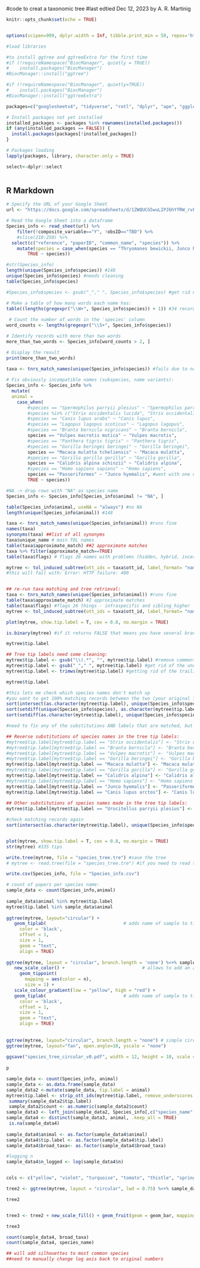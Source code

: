 #code to creat a taxonomic tree
#last edtied Dec 12, 2023 by A. R. Martinig

```r
knitr::opts_chunk$set(echo = TRUE)


options(scipen=999, dplyr.width = Inf, tibble.print_min = 50, repos='http://cran.rstudio.com/') #scipen forces outputs to not be in scientific notation #dplyr.width will show all columns for head() function and tibble.print_min sets how many rows are printed and repos sets the cran mirror

#load libraries

#to install ggtree and ggtreeExtra for the first time
#if (!requireNamespace("BiocManager", quietly = TRUE))
#    install.packages("BiocManager")
#BiocManager::install("ggtree")

#if (!requireNamespace("BiocManager", quietly=TRUE))
#    install.packages("BiocManager")
#BiocManager::install("ggtreeExtra")

packages=c("googlesheets4", "tidyverse", "rotl", "dplyr", "ape", "ggplot2", "ggnewscale", "ggtree", "ggtreeExtra") 

# Install packages not yet installed
installed_packages <- packages %in% rownames(installed.packages())
if (any(installed_packages == FALSE)) {
  install.packages(packages[!installed_packages])
}

# Packages loading
lapply(packages, library, character.only = TRUE)

select<-dplyr::select



```

## R Markdown

```r


# Specify the URL of your Google Sheet
url <- "https://docs.google.com/spreadsheets/d/1ZWQUCG5wuLIPJbhYfRW_rvFVb4qFiWtFm2e0BZ5WBkE/edit#gid=1046848762"

# Read the Google Sheet into a dataframe
Species_info <- read_sheet(url) %>%
	filter(!composite_variable=="Y", !obsID=="TBD") %>%
    #slice(210:250) %>%
  select(c("reference", "paperID", "common_name", "species")) %>%
    mutate(species = case_when(species == "Thryomanes bewickii, Junco hyemalis, Pipilo maculatus, Melospiza melodia" ~ "Passeriformes", #went with one of the species that is not in the tree yet
  		TRUE ~ species))

```


```r

#str(Species_info)
length(unique(Species_info$species)) #148
unique(Species_info$species) #needs cleaning
table(Species_info$species)

#Species_info$species <- gsub("_"," ", Species_info$species) #get rid of the underscores

# Make a table of how many words each name has:
table((lengths(gregexpr("\\W+", Species_info$species)) + 1)) #34 records with >2 words species names (subspecies etc.)
 
 # Count the number of words in the 'species' column
word_counts <- lengths(gregexpr("\\S+", Species_info$species))

# Identify records with more than two words
more_than_two_words <- Species_info[word_counts > 2, ]

# Display the result
print(more_than_two_words)
 
taxa <- tnrs_match_names(unique(Species_info$species)) #fails due to non-recognizable names

# Fix obviously incompatible names (subspecies, name variants):
Species_info <- Species_info %>%
  mutate(
  animal = 
  	case_when(
  		#species == "Spermophilus parryii plesius" ~ "Spermophilus parryii",
  		#species %in% c("Strix occidentalis lucida", "Strix occidentalis caurina")  ~ "Strix occidentalis",
  		#species == "Canis lupus arabs" ~ "Canis lupus",
  		#species == "Lagopus lagopus scoticus" ~ "Lagopus lagopus",
  		#species == "Branta bernicla nigricans" ~ "Branta bernicla",
  		species == "Vulpes macrotis mutica" ~ "Vulpes macrotis",
  		#species == "Panthera tigris tigris" ~ "Panthera tigris",
  		#species == "Gorilla beringei beringei" ~ "Gorilla beringei",
  		species == "Macaca mulatta tcheliensis" ~ "Macaca mulatta",
  		#species == "Gorilla gorilla gorilla" ~ "Gorilla gorilla",
  		species == "Calidris alpina schinzii" ~ "Calidris alpina",
  		#species == "Homo sapiens sapiens" ~ "Homo sapiens",
  		species == "Passeriformes" ~ "Junco hyemalis", #went with one of the species that is not in the tree yet
  		TRUE ~ species))

#NA -> drop rows with "NA" as species name
Species_info <- Species_info[Species_info$animal != "NA", ]

table(Species_info$animal, useNA = "always") #no NA
length(unique(Species_info$animal)) #148

taxa <- tnrs_match_names(unique(Species_info$animal)) #runs fine
names(taxa)
synonyms(taxa) ##list of all synonyms
taxa$unique_name # main TOL names
table(taxa$approximate_match) ##2 approximate matches
taxa %>% filter(approximate_match==TRUE)
table(taxa$flags) # flags 26 names with problems (hidden, hybrid, incertae_sedis_inherited, infraspecific, infraspecific) - will need fixing

mytree <- tol_induced_subtree(ott_ids = taxa$ott_id, label_format= "name") 
#this will fail with: Error: HTTP failure: 400


## re-run taxa matching and tree retrieval:
taxa <- tnrs_match_names(unique(Species_info$animal)) #runs fine
table(taxa$approximate_match) #2 approximate matches
table(taxa$flags) #flags 26 things - infraspecific and sibling_higher
mytree <- tol_induced_subtree(ott_ids = taxa$ott_id, label_format= "name") #this now works fine

plot(mytree, show.tip.label = T, cex = 0.8, no.margin = TRUE)

is.binary(mytree) #if it returns FALSE that means you have several branches coming from the same node

mytree$tip.label

## Tree tip labels need some cleaning:
mytree$tip.label <- gsub("\\(.*", "", mytree$tip.label) #remove comments
mytree$tip.label <- gsub("_"," ", mytree$tip.label) #get rid of the underscores
mytree$tip.label <- trimws(mytree$tip.label) #getting rid of the trailing whitespace

mytree$tip.label

#this lets me check which species names don't match up
#you want to get 100% matching records between the two (your original labels and the labels in the tree)
sort(intersect(as.character(mytree$tip.label), unique(Species_info$species))) ## 130 names are matching -  got quite a few left to fix
sort(setdiff(unique(Species_info$species), as.character(mytree$tip.label))) ## names from species column not matching with tip label
sort(setdiff(as.character(mytree$tip.label), unique(Species_info$species))) ## names from tip.label not matching in animal column

#need to fix any of the substitutions AND labels that are matched, but incorrectly

## Reverse substitutions of species names in the tree tip labels:
#mytree$tip.label[mytree$tip.label == "Strix occidentalis"] <- "Strix occidentalis lucida & S. o. caurina"
#mytree$tip.label[mytree$tip.label == "Branta bernicla"] <- "Branta bernicla nigricans" 
#mytree$tip.label[mytree$tip.label == "Vulpes macrotis"] <- "Vulpes macrotis mutica" 
#mytree$tip.label[mytree$tip.label == "Gorilla beringei"] <- "Gorilla beringei beringei" 
mytree$tip.label[mytree$tip.label == "Macaca mulatta"] <- "Macaca mulatta tcheliensis" 
#mytree$tip.label[mytree$tip.label == "Gorilla gorilla"] <- "Gorilla gorilla gorilla" 
mytree$tip.label[mytree$tip.label == "Calidris alpina"] <- "Calidris alpina schinzii" 
#mytree$tip.label[mytree$tip.label == "Homo sapiens"] <- "Homo sapiens sapiens" 
mytree$tip.label[mytree$tip.label == "Junco hyemalis"] <- "Passeriformes"
mytree$tip.label[mytree$tip.label == "Canis lupus arctos"] <- "Canis lupus arabs"
		
## Other substitutions of species names made in the tree tip labels:
mytree$tip.label[mytree$tip.label == "Urocitellus parryii plesius"] <- "Spermophilus parryii plesius"

#check matching records again
sort(intersect(as.character(mytree$tip.label), unique(Species_info$species))) ## 135 names are matching - not yet all fixed 


plot(mytree, show.tip.label = T, cex = 0.8, no.margin = TRUE)
str(mytree) #335 tips

write.tree(mytree, file = "species_tree.tre") #save the tree 
# mytree <- read.tree(file = "species_tree.tre") #if you need to read the tree

write.csv(Species_info, file = "Species_info.csv")

```

```r

# count of papers per species name:
sample_data <- count(Species_info,animal)
 
sample_data$animal %in% mytree$tip.label
mytree$tip.label %in% sample_data$animal
 
ggtree(mytree, layout="circular") +                    
   geom_tiplab(                             # adds name of sample to tip of its branch 
     color = 'black',                       
     offset = 1,
     size = 1,
     geom = "text",
     align = TRUE) 
 
ggtree(mytree, layout = "circular", branch.length = 'none') %<+% sample_data + # %<+% adds dataframe with sample data to tree 
   new_scale_color() +                             # allows to add an additional color scheme for another variable
     geom_tippoint(
       mapping = aes(color = n),  
       size = 1) +
   scale_colour_gradient(low = "yellow", high = "red") +
   geom_tiplab(                             # adds name of sample to tip of its branch 
     color = 'black',                       
     offset = 1,
     size = 1,
     geom = "text",
     align = TRUE) 
   
 
ggtree(mytree, layout="circular", branch.length = "none") # simple circular tree with all tips aligned
ggtree(mytree, layout="fan", open.angle=10, yscale = "none")
 
ggsave("species_tree_circular_v0.pdf", width = 12, height = 10, scale = 10)
 
p
```

```r

sample_data <- count(Species_info, animal)
sample_data <- as.data.frame(sample_data)
sample_data2 <-mutate(sample_data, tip.label = animal)
mytree$tip.label <- strip_ott_ids(mytree$tip.label, remove_underscores = TRUE)
 summary(sample_data2$tip.label)
 sample_data2$count <- as.numeric(sample_data2$count)
sample_data3 <- left_join(sample_data2, Species_info[,c("species_name","broad_taxa")], by = "species_name")
sample_data4 <- distinct(sample_data3, animal, .keep_all = TRUE)
 is.na(sample_data4)
 
sample_data4$animal <- as.factor(sample_data4$animal)
sample_data4$tip.label <- as.factor(sample_data4$tip.label)
sample_data4$broad_taxa<- as.factor(sample_data4$broad_taxa)

#logging n
sample_data4$n_logged <- log(sample_data4$n)


cols <- c("yellow", "violet", "turquoise", "tomato", "thistle", "springgreen", "navy", "orange", "lightgoldenrod", "lightpink", "khaki", "lightslateblue", "red", "seagreen", "plum", "hotpink4", "moccasin", "olivedrab")

tree2 <- ggtree(mytree, layout = "circular", lwd = 0.75) %<+% sample_data4 + aes(col = broad_taxa)+ theme(legend.position = "bottom") + scale_colour_manual(values = cols, (title = "Broad taxa")) 

tree2


tree3 <- tree2 + new_scale_fill() + geom_fruit(geom = geom_bar, mapping = aes(x = log(n), col = "gray30"), stat = "identity", col = "gray30", orientation = "y", axis.params = list(axis = "x",text.angle = -45, hjust = 0, text.size = 3), grid.params = list(alpha = 0.35),offset = 0.085, pwidth = 0.55, alpha = 0.8) + guides(fill ="none") 

tree3

count(sample_data4, broad_taxa)
count(sample_data4, species_name)

## will add silhouettes to most common species
##need to manually change log axis back to original numbers

```